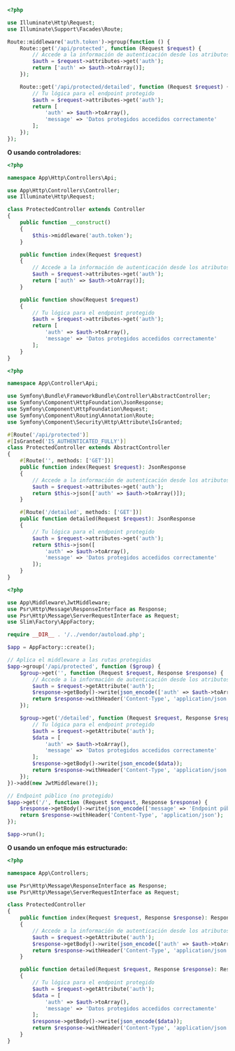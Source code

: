 
<Tabs groupId="api-framework">
  <TabItem value="laravel" label="Laravel">

```php title="routes/api.php"
<?php

use Illuminate\Http\Request;
use Illuminate\Support\Facades\Route;

Route::middleware('auth.token')->group(function () {
    Route::get('/api/protected', function (Request $request) {
        // Accede a la información de autenticación desde los atributos de la solicitud
        $auth = $request->attributes->get('auth');
        return ['auth' => $auth->toArray()];
    });

    Route::get('/api/protected/detailed', function (Request $request) {
        // Tu lógica para el endpoint protegido
        $auth = $request->attributes->get('auth');
        return [
            'auth' => $auth->toArray(),
            'message' => 'Datos protegidos accedidos correctamente'
        ];
    });
});
```

**O usando controladores:**

```php title="app/Http/Controllers/Api/ProtectedController.php"
<?php

namespace App\Http\Controllers\Api;

use App\Http\Controllers\Controller;
use Illuminate\Http\Request;

class ProtectedController extends Controller
{
    public function __construct()
    {
        $this->middleware('auth.token');
    }

    public function index(Request $request)
    {
        // Accede a la información de autenticación desde los atributos de la solicitud
        $auth = $request->attributes->get('auth');
        return ['auth' => $auth->toArray()];
    }

    public function show(Request $request)
    {
        // Tu lógica para el endpoint protegido
        $auth = $request->attributes->get('auth');
        return [
            'auth' => $auth->toArray(),
            'message' => 'Datos protegidos accedidos correctamente'
        ];
    }
}
```

  </TabItem>
  <TabItem value="symfony" label="Symfony">

```php title="src/Controller/Api/ProtectedController.php"
<?php

namespace App\Controller\Api;

use Symfony\Bundle\FrameworkBundle\Controller\AbstractController;
use Symfony\Component\HttpFoundation\JsonResponse;
use Symfony\Component\HttpFoundation\Request;
use Symfony\Component\Routing\Annotation\Route;
use Symfony\Component\Security\Http\Attribute\IsGranted;

#[Route('/api/protected')]
#[IsGranted('IS_AUTHENTICATED_FULLY')]
class ProtectedController extends AbstractController
{
    #[Route('', methods: ['GET'])]
    public function index(Request $request): JsonResponse
    {
        // Accede a la información de autenticación desde los atributos de la solicitud
        $auth = $request->attributes->get('auth');
        return $this->json(['auth' => $auth->toArray()]);
    }

    #[Route('/detailed', methods: ['GET'])]
    public function detailed(Request $request): JsonResponse
    {
        // Tu lógica para el endpoint protegido
        $auth = $request->attributes->get('auth');
        return $this->json([
            'auth' => $auth->toArray(),
            'message' => 'Datos protegidos accedidos correctamente'
        ]);
    }
}
```

  </TabItem>
  <TabItem value="slim" label="Slim">

```php title="public/index.php"
<?php

use App\Middleware\JwtMiddleware;
use Psr\Http\Message\ResponseInterface as Response;
use Psr\Http\Message\ServerRequestInterface as Request;
use Slim\Factory\AppFactory;

require __DIR__ . '/../vendor/autoload.php';

$app = AppFactory::create();

// Aplica el middleware a las rutas protegidas
$app->group('/api/protected', function ($group) {
    $group->get('', function (Request $request, Response $response) {
        // Accede a la información de autenticación desde los atributos de la solicitud
        $auth = $request->getAttribute('auth');
        $response->getBody()->write(json_encode(['auth' => $auth->toArray()]));
        return $response->withHeader('Content-Type', 'application/json');
    });

    $group->get('/detailed', function (Request $request, Response $response) {
        // Tu lógica para el endpoint protegido
        $auth = $request->getAttribute('auth');
        $data = [
            'auth' => $auth->toArray(),
            'message' => 'Datos protegidos accedidos correctamente'
        ];
        $response->getBody()->write(json_encode($data));
        return $response->withHeader('Content-Type', 'application/json');
    });
})->add(new JwtMiddleware());

// Endpoint público (no protegido)
$app->get('/', function (Request $request, Response $response) {
    $response->getBody()->write(json_encode(['message' => 'Endpoint público']));
    return $response->withHeader('Content-Type', 'application/json');
});

$app->run();
```

**O usando un enfoque más estructurado:**

```php title="src/Controllers/ProtectedController.php"
<?php

namespace App\Controllers;

use Psr\Http\Message\ResponseInterface as Response;
use Psr\Http\Message\ServerRequestInterface as Request;

class ProtectedController
{
    public function index(Request $request, Response $response): Response
    {
        // Accede a la información de autenticación desde los atributos de la solicitud
        $auth = $request->getAttribute('auth');
        $response->getBody()->write(json_encode(['auth' => $auth->toArray()]));
        return $response->withHeader('Content-Type', 'application/json');
    }

    public function detailed(Request $request, Response $response): Response
    {
        // Tu lógica para el endpoint protegido
        $auth = $request->getAttribute('auth');
        $data = [
            'auth' => $auth->toArray(),
            'message' => 'Datos protegidos accedidos correctamente'
        ];
        $response->getBody()->write(json_encode($data));
        return $response->withHeader('Content-Type', 'application/json');
    }
}
```

  </TabItem>
</Tabs>
